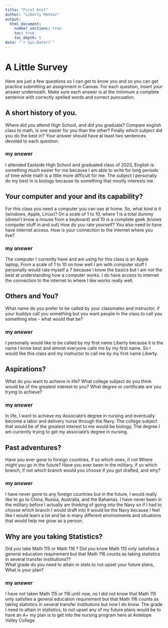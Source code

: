 ```yaml
---
title: "First Knit"
author: "Liberty Montez"
output: 
  html_document:
    number_sections: true
    toc: true
    toc_depth: 5
date: "`r Sys.Date()`"   
---
```


# A Little Survey

Here are just a few questions so I can get to know you and so you can get practice submitting an assignment in Canvas.  For each question, insert your answer underneath. Make sure each answer is at the minimum a complete sentence with correctly spelled words and correct puncuation. 

## A short history of you.  
Where did you attend High School, and did you graduate? Compare english class to math, is one easier for you than the other? Finally which subject did you do the best in? Your answer should have at least two sentences devoted to each question.  
  
### my answer     
  I attended Eastside High School and graduated class of 2023, English is something much easier for me because I am able to write for long periods of time while math is a little more difficult for me. The subject I personally do my best in is biology because its something that mostly interests me.   

     


## Your computer and your and its capability?  
 For this class  you need a computer you can use at home.  So, what kind is it (windows, Apple, Linux)?  On a scale of 1 to 10, where 1 is a total dummy (doesn't know a mouse from a keyboard) and 10 is a complete geek (knows computer stuff in and out) How do you rate yourself?  You also need to have have internet access. How is your connection to the internet where you live?

### my answer   
  The computer I currently have and am using for this class is an Apple laptop, From a scale of 1 to 10 on how well I am with computer stuff I personally would rate myself a 7 because I know the basics but I am not the best at understanding how a computer works. I do have access to internet the connection to the internet to where I like works really well.   
   

## Others and You?   
What name do you prefer to be called by your classmates and instructor, if your buddys call you something but you want people in the class to call you something else - what would that be? 

### my answer     
  I personally would like to be called by my first name Liberty because it is the name I know best and almost everyone calls me by my first name. So I would like this class and my instructor to call me by my first name Liberty.
   
 




## Aspirations?   
What do you want to achieve in life?  What college subject do you think would be of the greatest interest to you? What degree or certificate are you trying to achieve?

### my answer     
  In life, I want to achieve my Associate's degree in nursing and eventually become a labor and delivery nurse through the Navy. The college subject that would be of the greatest interest to me would be biology, The degree I am currently trying to get my associate's degree in nursing.  
   
 




## Past adventures?  
Have you ever gone to foreign countries, if so which ones, if not Where might you go in the future?  Have you ever been in the military, if so which branch, if not which branch would you choose if you got drafted, and why?

### my answer     
  I have never gone to any foreign countries but in the future, I would really like to go to China, Russia, Australia, and the Bahamas. I have never been in the military before I actually am thinking of going into the Navy so if I had to choose which branch I would draft into it would be the Navy because I feel like I would learn a lot and be in many different environments and situations that would help me grow as a person.    
   
  




## Why are you taking Statistics?  
Did you take Math 115 or Math 116 ?  Did you know Math 115 only satisfies a general education requirement but that Math 116 counts as taking statistics in several transfer institutions??  
What grade do you need to attain in stats to not upset your future plans, What is your plan?  
 

### my answer     
 I have not taken Math 115 or 116 until now, no I did not know that Math 115 only satisfies a general education requirement but that Math 116 counts as taking statistics in several transfer institutions but now I do know. The grade I need to attain in statistics, to not upset any of my future plans would be to have an A+ my plan is to get into the nursing program here at Antelope Valley College.
   
 






  




